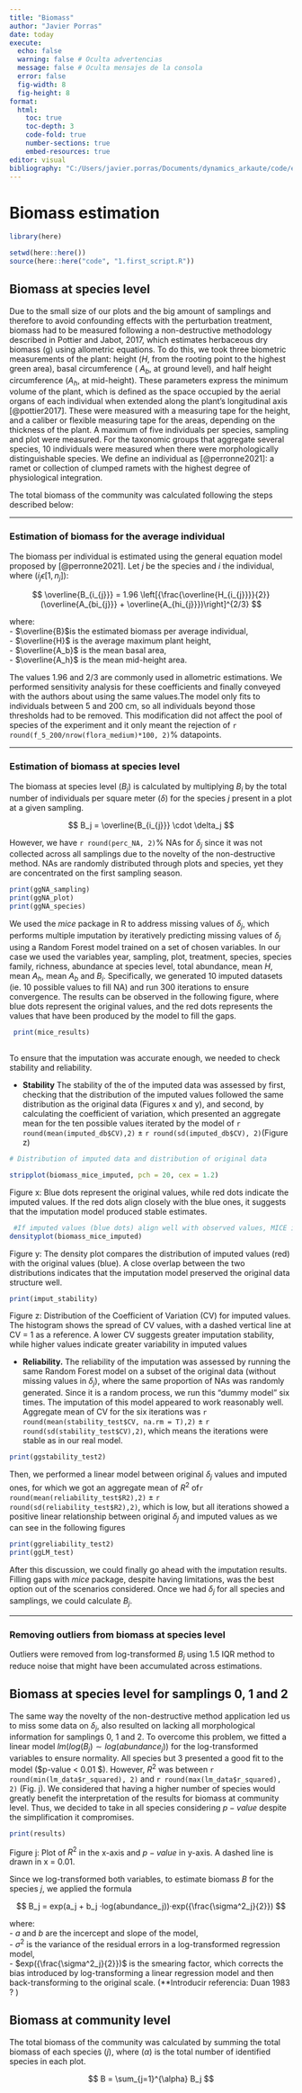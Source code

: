 ```yaml
---
title: "Biomass"
author: "Javier Porras"
date: today
execute:
  echo: false
  warning: false # Oculta advertencias
  message: false # Oculta mensajes de la consola
  error: false  
  fig-width: 8
  fig-height: 8
format:
  html:
    toc: true
    toc-depth: 3
    code-fold: true
    number-sections: true
    embed-resources: true
editor: visual
bibliography: "C:/Users/javier.porras/Documents/dynamics_arkaute/code/experiment_references.bib"
---
```


# Biomass estimation

```r


library(here)

setwd(here::here())
source(here::here("code", "1.first_script.R"))

```

## Biomass at species level

Due to the small size of our plots and the big amount of samplings and therefore to avoid confounding effects with the perturbation treatment, biomass had to be measured following a non-destructive methodology described in Pottier and Jabot, 2017, which estimates herbaceous dry biomass (g) using allometric equations. To do this, we took three biometric measurements of the plant: height ($H$, from the rooting point to the highest green area), basal circumference ( $A_b$, at ground level), and half height circumference ($A_h$, at mid-height). These parameters express the minimum volume of the plant, which is defined as the space occupied by the aerial organs of each individual when extended along the plant's longitudinal axis [@pottier2017]. These were measured with a measuring tape for the height, and a caliber or flexible measuring tape for the areas, depending on the thickness of the plant. A maximum of five individuals per species, sampling and plot were measured. For the taxonomic groups that aggregate several species, 10 individuals were measured when there were morphologically distinguishable species. We define an individual as [@perronne2021]: a ramet or collection of clumped ramets with the highest degree of physiological integration.

The total biomass of the community was calculated following the steps described below:

------------------------------------------------------------------------

### Estimation of biomass for the average individual

The biomass per individual is estimated using the general equation model proposed by [@perronne2021]. Let *j* be the species and *i* the individual, where ($i_j\epsilon[1, n_j]$):

$$
\overline{B_{i_{j}}} = 1.96 \left[{\frac{\overline{H_{i_{j}}}}{2}}(\overline{A_{bi_{j}}} + \overline{A_{hi_{j}}})\right]^{2/3}
$$

where:\
- $\overline{B}$is the estimated biomass per average individual,\
- $\overline{H}$ is the average maximum plant height,\
- $\overline{A_b}$ is the mean basal area,\
- $\overline{A_h}$ is the mean mid-height area.

The values 1.96 and $2/3$ are commonly used in allometric estimations. We performed sensitivity analysis for these coefficients and finally conveyed with the authors about using the same values.The model only fits to individuals between 5 and 200 cm, so all individuals beyond those thresholds had to be removed. This modification did not affect the pool of species of the experiment and it only meant the rejection of `r round(f_5_200/nrow(flora_medium)*100, 2)`% datapoints.

------------------------------------------------------------------------

### Estimation of biomass at species level

The biomass at species level ($B_j$) is calculated by multiplying $B_i$ by the total number of individuals per square meter ($\delta$) for the species $j$ present in a plot at a given sampling.

$$
B_j = \overline{B_{i_{j}}} \cdot \delta_j
$$

However, we have `r round(perc_NA, 2)`% NAs for $\delta_j$ since it was not collected across all samplings due to the novelty of the non-destructive method. NAs are randomly distributed through plots and species, yet they are concentrated on the first sampling season.

```r


print(ggNA_sampling)
print(ggNA_plot)
print(ggNA_species)

```

We used the *mice* package in R to address missing values of $\delta_j$, which performs multiple imputation by iteratively predicting missing values of $\delta_j$ using a Random Forest model trained on a set of chosen variables. In our case we used the variables year, sampling, plot, treatment, species, species family, richness, abundance at species level, total abundance, mean $H$, mean $A_h$, mean $A_b$ and $B_i$. Specifically, we generated 10 imputed datasets (ie. 10 possible values to fill NA) and run 300 iterations to ensure convergence. The results can be observed in the following figure, where blue dots represent the original values, and the red dots represents the values that have been produced by the model to fill the gaps.

```r


 print(mice_results)
 
```

To ensure that the imputation was accurate enough, we needed to check stability and reliability.

-   **Stability** The stability of the of the imputed data was assessed by first, checking that the distribution of the imputed values followed the same distribution as the original data (Figures x and y), and second, by calculating the coefficient of variation, which presented an aggregate mean for the ten possible values iterated by the model of `r round(mean(imputed_db$CV),2)` $\pm$ `r round(sd(imputed_db$CV), 2)`(Figure z)

```r


# Distribution of imputed data and distribution of original data 

stripplot(biomass_mice_imputed, pch = 20, cex = 1.2)

```

Figure x: Blue dots represent the original values, while red dots indicate the imputed values. If the red dots align closely with the blue ones, it suggests that the imputation model produced stable estimates.

```r

 #If imputed values (blue dots) align well with observed values, MICE is working well.
densityplot(biomass_mice_imputed)

```

Figure y: The density plot compares the distribution of imputed values (red) with the original values (blue). A close overlap between the two distributions indicates that the imputation model preserved the original data structure well.

```r
print(imput_stability)

```

Figure z: Distribution of the Coefficient of Variation (CV) for imputed values. The histogram shows the spread of CV values, with a dashed vertical line at CV = 1 as a reference. A lower CV suggests greater imputation stability, while higher values indicate greater variability in imputed values

-   **Reliability.** The reliability of the imputation was assessed by running the same Random Forest model on a subset of the original data (without missing values in $\delta_j$), where the same proportion of NAs was randomly generated. Since it is a random process, we run this "dummy model" six times. The imputation of this model appeared to work reasonably well. Aggregate mean of CV for the six iterations was `r round(mean(stability_test$CV, na.rm = T),2)` $\pm$ `r round(sd(stability_test$CV),2)`, which means the iterations were stable as in our real model.

```r

print(ggstability_test2)

```

Then, we performed a linear model between original $\delta_j$ values and imputed ones, for which we got an aggregate mean of $R^2$ of`r round(mean(reliability_test$R2),2)` $\pm$ `r round(sd(reliability_test$R2),2)`, which is low, but all iterations showed a positive linear relationship between original $\delta_j$ and imputed values as we can see in the following figures

```r

print(ggreliability_test2)
print(ggLM_test)

```

After this discussion, we could finally go ahead with the imputation results. Filling gaps with *mice* package, despite having limitations, was the best option out of the scenarios considered. Once we had $\delta_j$ for all species and samplings, we could calculate $B_j$.

------------------------------------------------------------------------

### Removing outliers from biomass at species level

Outliers were removed from log-transformed $B_j$ using 1.5 IQR method to reduce noise that might have been accumulated across estimations.

## Biomass at species level for samplings 0, 1 and 2

The same way the novelty of the non-destructive method application led us to miss some data on $\delta_j$, also resulted on lacking all morphological information for samplings 0, 1 and 2. To overcome this problem, we fitted a linear model $lm(log(B_j) \sim log(abundance_j))$ for the log-transformed variables to ensure normality. All species but 3 presented a good fit to the model (\$p-value \< 0.01 \$). However, $R^2$ was between `r round(min(lm_data$r_squared), 2)` and `r round(max(lm_data$r_squared), 2)` (Fig. j). We considered that having a higher number of species would greatly benefit the interpretation of the results for biomass at community level. Thus, we decided to take in all species considering $p-value$ despite the simplification it compromises.

```r

print(results)

```

Figure j: Plot of $R^2$ in the x-axis and $p-value$ in y-axis. A dashed line is drawn in x = 0.01.

Since we log-transformed both variables, to estimate biomass $B$ for the species $j$, we applied the formula

$$
B_j = exp(a_j + b_j ·log(abundance_j))·exp({\frac{\sigma^2_j}{2}})
$$

where:\
- $a$ and $b$ are the incercept and slope of the model,\
- $\sigma^2$ is the variance of the residual errors in a log-transformed regression model,\
- $exp({\frac{\sigma^2_j}{2}})$ is the smearing factor, which corrects the bias introduced by log-transforming a linear regression model and then back-transforming to the original scale. (\*\*Introducir referencia: Duan 1983 ? )

## Biomass at community level

The total biomass of the community was calculated by summing the total biomass of each species ($j$), where ($\alpha$) is the total number of identified species in each plot.

$$
B = \sum_{j=1}^{\alpha} B_j
$$
